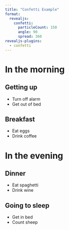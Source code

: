 ```yaml
---
title: "Confetti Example"
format:
  revealjs: 
    confetti:
      particleCount: 150
      angle: 90
      spread: 360
revealjs-plugins:
  - confetti
---
```


# In the morning

## Getting up

- Turn off alarm
- Get out of bed

## Breakfast

- Eat eggs
- Drink coffee

# In the evening

## Dinner

- Eat spaghetti
- Drink wine

## Going to sleep

- Get in bed
- Count sheep
